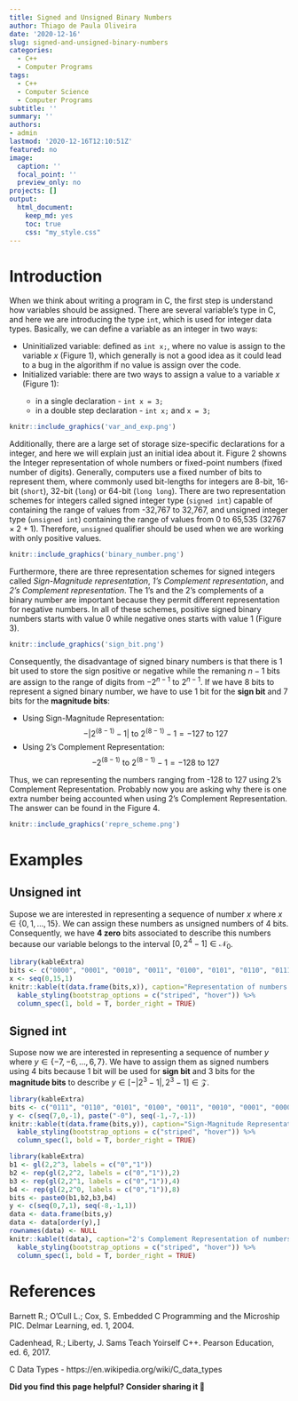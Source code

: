```yaml
---
title: Signed and Unsigned Binary Numbers
author: Thiago de Paula Oliveira
date: '2020-12-16'
slug: signed-and-unsigned-binary-numbers
categories:
  - C++
  - Computer Programs
tags:
  - C++
  - Computer Science
  - Computer Programs
subtitle: ''
summary: ''
authors: 
- admin
lastmod: '2020-12-16T12:10:51Z'
featured: no
image:
  caption: ''
  focal_point: ''
  preview_only: no
projects: []
output:
  html_document:
    keep_md: yes
    toc: true
    css: "my_style.css"
---
```


# Introduction

When we think about writing a program in C, the first step is understand how variables should be assigned. There are several variable's type in C, and here we are introducing the type `int`, which is used for integer data types. Basically, we can define a variable as an integer in two ways:
<div class="div-1">
* Uninitialized variable: defined as `int x;`, where no value is assign to the variable $x$ (Figure 1), which generally is not a good idea as it could lead to a bug in the algorithm if no value is assign over the code. 
* Initialized variable: there are two ways to assign a value to a variable $x$ (Figure 1):
  <div class = "div-2">
    * in a single declaration -  `int x = 3;`
    * in a double step declaration - `int x;` and `x = 3;`
  </div>
</div>

```r
knitr::include_graphics('var_and_exp.png')
```

Additionally, there are a large set of storage size-specific declarations for a integer, and here we will explain just an initial idea about it. Figure 2 showns the Integer representation of whole numbers or fixed-point numbers (fixed number of digits). Generally, computers use a fixed number of bits to represent them, where commonly used bit-lengths for integers are 8-bit, 16-bit (`short`), 32-bit (`long`) or 64-bit (`long long`). There are two representation schemes for integers called signed integer type (`signed int`) capable of containing the range of values from -32,767 to 32,767, and unsigned integer type (`unsigned int`) containing the range of values from 0 to 65,535 ($32767 \times 2+1$). Therefore, `unsigned` qualifier should be used when we are working with only positive values. 

```r
knitr::include_graphics('binary_number.png')
```

Furthermore, there are three representation schemes for signed integers called *Sign-Magnitude representation*, *1's Complement representation*, and *2's Complement representation*. The 1’s and the 2’s complements of a binary number are important because they permit different representation for negative numbers. In all of these schemes, positive signed binary numbers starts with value 0 while negative ones starts with value 1 (Figure 3).

```r
knitr::include_graphics('sign_bit.png')
```
Consequently, the disadvantage of signed binary numbers is that there is 1 bit used to store the sign positive or negative while the remaning $n-1$ bits are assign to the range of digits from $-2^{n-1}$ to $2^{n-1}$. If we have 8 bits to represent a signed binary number, we have to use 1 bit for the **sign bit** and 7 bits for the **magnitude bits**:

<div class="div-1">
* Using Sign-Magnitude Representation:
$$-|2^{\left(8-1\right)}-1| \mbox{ to } 2^{\left(8-1\right)}-1 = -127 \mbox{ to } 127$$
* Using 2's Complement Representation:
$$-2^{\left(8-1\right)} \mbox{ to } 2^{\left(8-1\right)}-1 = -128 \mbox{ to } 127$$
</div>
Thus, we can representing the numbers ranging from -128 to 127 using 2's Complement Representation. Probably now you are asking why there is one extra number being accounted when using 2's Complement Representation. The answer can be found in the Figure 4.

```r
knitr::include_graphics('repre_scheme.png')
```

# Examples

## Unsigned int
Supose we are interested in representing a sequence of number $x$ where $x \in \lbrace 0, 1, \ldots, 15\rbrace$. We can assign these numbers as unsigned numbers of 4 bits. Consequently, we have **4 zero** bits associated to describe this numbers because our variable belongs to the interval $[0, 2^{4}−1] \in \mathcal{N}_{0}$. 

```r
library(kableExtra)
bits <- c("0000", "0001", "0010", "0011", "0100", "0101", "0110", "0111", "1000", "1001","1010","1011","1100","1101","1110","1111")
x <- seq(0,15,1)
knitr::kable(t(data.frame(bits,x)), caption="Representation of numbers from 0 to 15 in 4 bits") %>%
  kable_styling(bootstrap_options = c("striped", "hover")) %>%
  column_spec(1, bold = T, border_right = TRUE)
```

## Signed int

Supose now we are interested in representing a sequence of number $y$ where $y \in \lbrace -7, -6, \ldots,6, 7\rbrace$. We have to assign them as signed numbers using 4 bits because 1 bit will be used for **sign bit** and 3 bits for the **magnitude bits** to describe $y \in \left[-|2^3-1|,2^3-1\right] \in \mathcal{Z}$.

```r
library(kableExtra)
bits <- c("0111", "0110", "0101", "0100", "0011", "0010", "0001", "0000", "1000", "1001","1010","1011","1100","1101","1110","1111")
y <- c(seq(7,0,-1), paste("-0"), seq(-1,-7,-1))
knitr::kable(t(data.frame(bits,y)), caption="Sign-Magnitude Representation of numbers from -7 to 7 using 4 bits") %>%
  kable_styling(bootstrap_options = c("striped", "hover")) %>%
  column_spec(1, bold = T, border_right = TRUE)
```

```r
library(kableExtra)
b1 <- gl(2,2^3, labels = c("0","1"))
b2 <- rep(gl(2,2^2, labels = c("0","1")),2)
b3 <- rep(gl(2,2^1, labels = c("0","1")),4)
b4 <- rep(gl(2,2^0, labels = c("0","1")),8)
bits <- paste0(b1,b2,b3,b4)
y <- c(seq(0,7,1), seq(-8,-1,1))
data <- data.frame(bits,y)
data <- data[order(y),]
rownames(data) <- NULL
knitr::kable(t(data), caption="2's Complement Representation of numbers from -8 to 7 using 4 bits") %>%
  kable_styling(bootstrap_options = c("striped", "hover")) %>%
  column_spec(1, bold = T, border_right = TRUE)
```

# References

Barnett R.; O'Cull L.; Cox, S. Embedded C Programming and the Microship PIC. Delmar Learning, ed. 1, 2004.

Cadenhead, R.; Liberty, J. Sams Teach Yoirself C++. Pearson Education, ed. 6, 2017.

C Data Types - https://en.wikipedia.org/wiki/C_data_types


**Did you find this page helpful? Consider sharing it 🙌**
